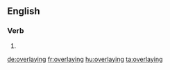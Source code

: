 ==English==

===Verb===
{{head|en}}

# {{present participle of|overlay}}

[[de:overlaying]]
[[fr:overlaying]]
[[hu:overlaying]]
[[ta:overlaying]]